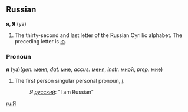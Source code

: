==Russian==
'''я, Я''' (ya)

#The thirty-second and last letter of the Russian Cyrillic alphabet.  The preceding letter is [[ю]].

===Pronoun===
'''я''' (ya)(''gen.'' [[меня]], ''dat.'' [[мне]], ''accus.'' [[меня]], ''instr.'' [[мной]], ''prep.'' [[мне]])

#The first person singular personal pronoun, ''[[I]]''.
#:''Я [[русский]]'':  "I am Russian"

[[ru:Я]]